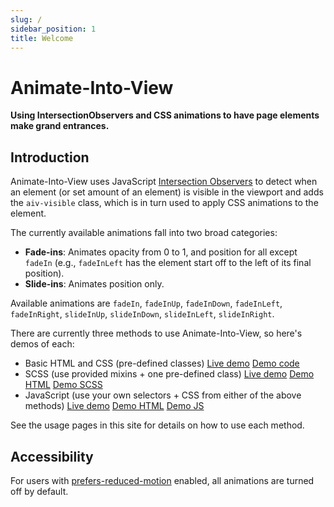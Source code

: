 ```yaml
---
slug: /
sidebar_position: 1
title: Welcome
---
```


# Animate-Into-View
**Using IntersectionObservers and CSS animations to have page elements make grand entrances.**

## Introduction

Animate-Into-View uses JavaScript [Intersection Observers](https://developer.mozilla.org/en-US/docs/Web/API/IntersectionObserver/IntersectionObserver) to detect when an element (or set amount of an element) is visible in the viewport and adds the `aiv-visible` class, which is in turn used to apply CSS animations to the element.

The currently available animations fall into two broad categories:
- **Fade-ins**: Animates opacity from 0 to 1, and position for all except `fadeIn` (e.g., `fadeInLeft` has the element start off to the left of its final position).
- **Slide-ins**: Animates position only.

Available animations are `fadeIn`, `fadeInUp`, `fadeInDown`, `fadeInLeft`, `fadeInRight`, `slideInUp`, `slideInDown`, `slideInLeft`, `slideInRight`.

There are currently three methods to use Animate-Into-View, so here's demos of each:

<ul className="flex-list">
	<li className="flex-list__item">
		<span>Basic HTML and CSS (pre-defined classes)</span>
		<a href="https://doubleedesign.github.io/animate-into-view/demo/demo-basic.html" target="_blank">Live demo</a>
		<a href="https://github.com/doubleedesign/animate-into-view/blob/master/demo/demo-basic.html">Demo code</a>
	</li>
	<li className="flex-list__item">
		<span>SCSS (use provided mixins + one pre-defined class)</span>
		<a href="https://doubleedesign.github.io/animate-into-view/demo/demo-scss.html" target="_blank">Live demo</a>
		<a href="https://github.com/doubleedesign/animate-into-view/blob/master/demo/demo-scss.html">Demo HTML</a>
		<a href="https://github.com/doubleedesign/animate-into-view/blob/master/demo/demo-scss.scss">Demo SCSS</a>
	</li>
	<li className="flex-list__item">
		<span>JavaScript (use your own selectors + CSS from either of the above methods)</span>
		<a href="https://doubleedesign.github.io/animate-into-view/demo/demo-js.html" target="_blank">Live demo</a>
		<a href="https://github.com/doubleedesign/animate-into-view/blob/master/demo/demo-js.html">Demo HTML</a>
		<a href="https://github.com/doubleedesign/animate-into-view/blob/master/demo/demo.js">Demo JS</a>
	</li>
</ul>

See the usage pages in this site for details on how to use each method.



## Accessibility

For users with [prefers-reduced-motion](https://developer.mozilla.org/en-US/docs/Web/CSS/@media/prefers-reduced-motion) enabled, all animations are turned off by default.


